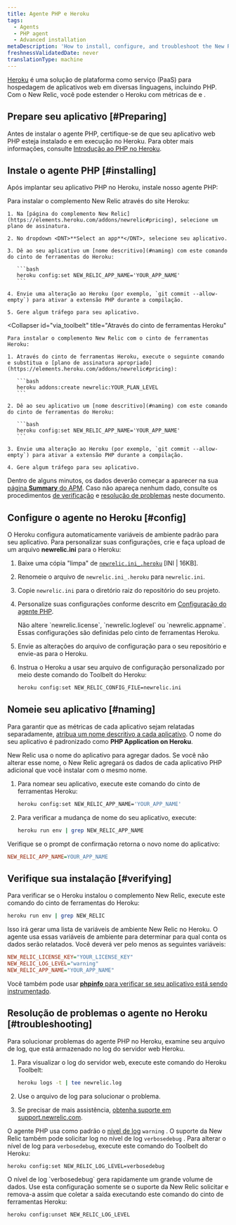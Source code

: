 ```yaml
---
title: Agente PHP e Heroku
tags:
  - Agents
  - PHP agent
  - Advanced installation
metaDescription: 'How to install, configure, and troubleshoot the New Relic PHP agent on Heroku.'
freshnessValidatedDate: never
translationType: machine
---
```


[Heroku](//www.heroku.com/) é uma solução de plataforma como serviço (PaaS) para hospedagem de aplicativos web em diversas linguagens, incluindo PHP. Com o New Relic, você pode estender o Heroku com métricas de [<InlinePopover type="apm"/>](/docs/apm/new-relic-apm/getting-started/welcome-new-relic-apm)e [<InlinePopover type="browser"/>](/docs/browser/new-relic-browser/getting-started/new-relic-browser).

## Prepare seu aplicativo [#Preparing]

Antes de instalar o agente PHP, certifique-se de que seu aplicativo web PHP esteja instalado e em execução no Heroku. Para obter mais informações, consulte [Introdução ao PHP no Heroku](//devcenter.heroku.com/articles/getting-started-with-php).

## Instale o agente PHP [#installing]

Após implantar seu aplicativo PHP no Heroku, instale nosso agente PHP:

<CollapserGroup>
  <Collapser
    id="via_heroku"
    title="Através do site Heroku"
  >
    Para instalar o complemento New Relic através do site Heroku:

    1. Na [página do complemento New Relic](https://elements.heroku.com/addons/newrelic#pricing), selecione um plano de assinatura.

    2. No dropdown <DNT>**Select an app**</DNT>, selecione seu aplicativo.

    3. Dê ao seu aplicativo um [nome descritivo](#naming) com este comando do cinto de ferramentas do Heroku:

       ```bash
       heroku config:set NEW_RELIC_APP_NAME='YOUR_APP_NAME'
       ```

    4. Envie uma alteração ao Heroku (por exemplo, `git commit --allow-empty`) para ativar a extensão PHP durante a compilação.

    5. Gere algum tráfego para seu aplicativo.
  </Collapser>

  <Collapser
    id="via_toolbelt"
    title="Através do cinto de ferramentas Heroku"
  >
    Para instalar o complemento New Relic com o cinto de ferramentas Heroku:

    1. Através do cinto de ferramentas Heroku, execute o seguinte comando e substitua o [plano de assinatura apropriado](https://elements.heroku.com/addons/newrelic#pricing):

       ```bash
       heroku addons:create newrelic:YOUR_PLAN_LEVEL
       ```

    2. Dê ao seu aplicativo um [nome descritivo](#naming) com este comando do cinto de ferramentas do Heroku:

       ```bash
       heroku config:set NEW_RELIC_APP_NAME='YOUR_APP_NAME'
       ```

    3. Envie uma alteração ao Heroku (por exemplo, `git commit --allow-empty`) para ativar a extensão PHP durante a compilação.

    4. Gere algum tráfego para seu aplicativo.
  </Collapser>
</CollapserGroup>

Dentro de alguns minutos, os dados deverão começar a aparecer na sua [página <DNT>**Summary**</DNT> do APM](/docs/apm/applications-menu/monitoring/apm-overview-page). Caso não apareça nenhum dado, consulte os procedimentos [de verificação](#verifying) e [resolução de problemas](#troubleshooting) neste documento.

## Configure o agente no Heroku [#config]

O Heroku configura automaticamente variáveis de ambiente padrão para seu aplicativo. Para personalizar suas configurações, crie e faça upload de um arquivo <DNT>**newrelic.ini**</DNT> para o Heroku:

1. Baixe uma cópia "limpa" de [`newrelic.ini_.heroku`](./files/newrelic.ini_.heroku) \[INI | 16KB].

2. Renomeie o arquivo de `newrelic.ini_.heroku` para `newrelic.ini`.

3. Copie `newrelic.ini` para o diretório raiz do repositório do seu projeto.

4. Personalize suas configurações conforme descrito em [Configuração do agente PHP](/docs/agents/php-agent/configuration/php-agent-configuration).

   <Callout variant="caution">
     Não altere `newrelic.license`, `newrelic.loglevel` ou `newrelic.appname`. Essas configurações são definidas pelo cinto de ferramentas Heroku.
   </Callout>

5. Envie as alterações do arquivo de configuração para o seu repositório e envie-as para o Heroku.

6. Instrua o Heroku a usar seu arquivo de configuração personalizado por meio deste comando do Toolbelt do Heroku:

   ```bash
   heroku config:set NEW_RELIC_CONFIG_FILE=newrelic.ini
   ```

## Nomeie seu aplicativo [#naming]

Para garantir que as métricas de cada aplicativo sejam relatadas separadamente, [atribua um nome descritivo a cada aplicativo](/docs/apm/new-relic-apm/installation-configuration/naming-your-application#app-name). O nome do seu aplicativo é padronizado como <DNT>**PHP Application on Heroku**</DNT>.

New Relic usa o nome do aplicativo para agregar dados. Se você não alterar esse nome, o New Relic agregará os dados de cada aplicativo PHP adicional que você instalar com o mesmo nome.

1. Para nomear seu aplicativo, execute este comando do cinto de ferramentas Heroku:

   ```bash
   heroku config:set NEW_RELIC_APP_NAME='YOUR_APP_NAME'
   ```

2. Para verificar a mudança de nome do seu aplicativo, execute:

   ```bash
   heroku run env | grep NEW_RELIC_APP_NAME
   ```

Verifique se o prompt de confirmação retorna o novo nome do aplicativo:

```ini
NEW_RELIC_APP_NAME=YOUR_APP_NAME
```

## Verifique sua instalação [#verifying]

Para verificar se o Heroku instalou o complemento New Relic, execute este comando do cinto de ferramentas do Heroku:

```bash
heroku run env | grep NEW_RELIC
```

Isso irá gerar uma lista de variáveis de ambiente New Relic no Heroku. O agente usa essas variáveis de ambiente para determinar para qual conta os dados serão relatados. Você deverá ver pelo menos as seguintes variáveis:

```ini
NEW_RELIC_LICENSE_KEY="YOUR_LICENSE_KEY"
NEW_RELIC_LOG_LEVEL="warning"
NEW_RELIC_APP_NAME="YOUR_APP_NAME"
```

Você também pode usar [<DNT>**phpinfo**</DNT> para verificar se seu aplicativo está sendo instrumentado](/docs/agents/php-agent/troubleshooting/using-phpinfo-verify-php).

## Resolução de problemas o agente no Heroku [#troubleshooting]

Para solucionar problemas do agente PHP no Heroku, examine seu arquivo de log, que está armazenado no log do servidor web Heroku.

1. Para visualizar o log do servidor web, execute este comando do Heroku Toolbelt:

   ```bash
   heroku logs -t | tee newrelic.log
   ```

2. Use o arquivo de log para solucionar o problema.

3. Se precisar de mais assistência, [obtenha suporte em support.newrelic.com](https://support.newrelic.com).

O agente PHP usa como padrão o [nível de log](/docs/agents/php-agent/configuration/php-agent-configuration#inivar-loglevel) `warning` . O suporte da New Relic também pode solicitar log no nível de log `verbosedebug` . Para alterar o nível de log para `verbosedebug`, execute este comando do Toolbelt do Heroku:

```bash
heroku config:set NEW_RELIC_LOG_LEVEL=verbosedebug
```

<Callout variant="caution">
  O nível de log `verbosedebug` gera rapidamente um grande volume de dados. Use esta configuração somente se o suporte da New Relic solicitar e remova-a assim que coletar a saída executando este comando do cinto de ferramentas Heroku:

  ```bash
  heroku config:unset NEW_RELIC_LOG_LEVEL
  ```
</Callout>

<InstallFeedback/>
